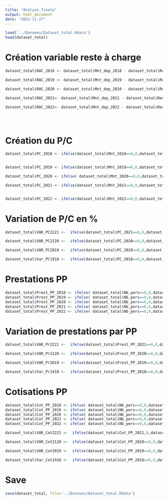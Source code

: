 ```yaml
---
title: "Analyse_finale"
output: html_document
date: "2022-11-27"
---
```



```r
load('../Donnees/Dataset_total.Rdata')
head(dataset_total)
```

# Création variable reste à charge

```r
dataset_total$RAC_2018 <- dataset_total$Mnt_dep_2018 - dataset_total$Remb_rc_2018 - dataset_total$Remb_ro_2018

dataset_total$RAC_2019 <- dataset_total$Mnt_dep_2019 - dataset_total$Remb_rc_2019 - dataset_total$Remb_ro_2019

dataset_total$RAC_2020 <- dataset_total$Mnt_dep_2020 - dataset_total$Remb_rc_2020- dataset_total$Remb_ro_2020

dataset_total$RAC_2021<- dataset_total$Mnt_dep_2021 - dataset_total$Remb_rc_2021 - dataset_total$Remb_ro_2021

dataset_total$RAC_2022<- dataset_total$Mnt_dep_2022 - dataset_total$Remb_rc_2022 - dataset_total$Remb_ro_2022


 
```


# Création du P/C 


```r
dataset_total$PC_2018 <- ifelse(dataset_total$Mnt_2018==0,0,dataset_total$Remb_ro_2018 /dataset_total$Mnt_2018)


dataset_total$PC_2019 <- ifelse(dataset_total$Mnt_2019==0,0,dataset_total$Remb_ro_2019 /dataset_total$Mnt_2019)

dataset_total$PC_2020 <- ifelse( dataset_total$Mnt_2020==0,0,dataset_total$Remb_ro_2020 /dataset_total$Mnt_2020)

dataset_total$PC_2021 <- ifelse(dataset_total$Mnt_2021==0,0,dataset_total$Remb_ro_2021 /dataset_total$Mnt_2021)


dataset_total$PC_2022 <- ifelse(dataset_total$Mnt_2022==0,0,dataset_total$Remb_ro_2022 /dataset_total$Mnt_2022)
```




# Variation de P/C en %

```r
dataset_total$VAR_PC2221 <-  ifelse(dataset_total$PC_2021==0,0,dataset_total$PC_2022 /dataset_total$PC_2021 *100)

dataset_total$VAR_PC2120 <-  ifelse(dataset_total$PC_2020==0,0,dataset_total$PC_2021 /dataset_total$PC_2020 *100)

dataset_total$VAR_PC2019 <-  ifelse(dataset_total$PC_2019==0,0,dataset_total$PC_2020 /dataset_total$PC_2019 *100)

dataset_total$Var_PC1918 <-  ifelse(dataset_total$PC_2018==0,0,dataset_total$PC_2019 /dataset_total$PC_2018 *100)
```




# Prestations PP


```r
dataset_total$Prest_PP_2018 <- ifelse( dataset_total$Nb_pers==0,0,dataset_total$Remb_ro_2018 / dataset_total$Nb_pers)
dataset_total$Prest_PP_2019 <- ifelse( dataset_total$Nb_pers==0,0,dataset_total$Remb_ro_2019 / dataset_total$Nb_pers)
dataset_total$Prest_PP_2020 <- ifelse( dataset_total$Nb_pers==0,0,dataset_total$Remb_ro_2020 / dataset_total$Nb_pers)
dataset_total$Prest_PP_2021 <- ifelse( dataset_total$Nb_pers==0,0,dataset_total$Remb_ro_2021 / dataset_total$Nb_pers)
dataset_total$Prest_PP_2022 <- ifelse( dataset_total$Nb_pers==0,0,dataset_total$Remb_ro_2022 / dataset_total$Nb_pers)
```


# Variation de prestations par PP 

```r
dataset_total$VAR_Pr2221 <-  ifelse(dataset_total$Prest_PP_2021==0,0,dataset_total$Prest_PP_2022 /dataset_total$Prest_PP_2021 *100)

dataset_total$VAR_Pr2120 <-  ifelse(dataset_total$Prest_PP_2020==0,0,dataset_total$Prest_PP_2021 /dataset_total$Prest_PP_2020*100)

dataset_total$VAR_Pr2019 <-  ifelse(dataset_total$Prest_PP_2019==0,0,dataset_total$Prest_PP_2020 /dataset_total$Prest_PP_2019 *100)

dataset_total$Var_Pr1918 <-  ifelse(dataset_total$Prest_PP_2018==0,0,dataset_total$Prest_PP_2019 /dataset_total$Prest_PP_2018 *100)

```

# Cotisations PP


```r
dataset_total$Cot_PP_2018 <- ifelse( dataset_total$Nb_pers==0,0,dataset_total$Mnt_2018/ dataset_total$Nb_pers)
dataset_total$Cot_PP_2019 <- ifelse( dataset_total$Nb_pers==0,0,dataset_total$Mnt_2019 / dataset_total$Nb_pers)
dataset_total$Cot_PP_2020 <- ifelse( dataset_total$Nb_pers==0,0,dataset_total$Mnt_2020 / dataset_total$Nb_pers)
dataset_total$Cot_PP_2021 <- ifelse( dataset_total$Nb_pers==0,0,dataset_total$Mnt_2021 / dataset_total$Nb_pers)
dataset_total$Cot_PP_2022 <- ifelse( dataset_total$Nb_pers==0,0,dataset_total$Mnt_2022 / dataset_total$Nb_pers)
```


```r
dataset_total$VAR_Cot2221 <-  ifelse(dataset_total$Cot_PP_2021,0,dataset_total$Cot_PP_2022 /dataset_total$Cot_PP_2021 *100)

dataset_total$VAR_Cot2120 <-  ifelse(dataset_total$Cot_PP_2020==0,0,dataset_total$Cot_PP_2021 /dataset_total$Cot_PP_2020*100)

dataset_total$VAR_Cot2019 <-  ifelse(dataset_total$Cot_PP_2019==0,0,dataset_total$Cot_PP_2020 /dataset_total$Cot_PP_2019 *100)

dataset_total$Var_Cot1918 <-  ifelse(dataset_total$Cot_PP_2018==0,0,dataset_total$Cot_PP_2019 /dataset_total$Cot_PP_2018 *100)

```

# Save


```r
save(dataset_total, file='../Donnees/Dataset_total.Rdata')
```


